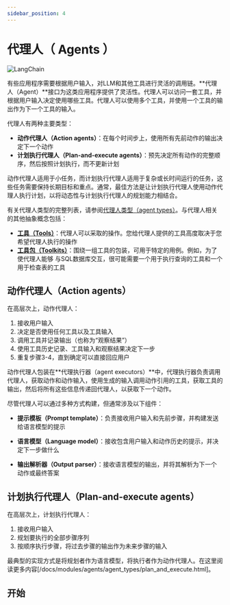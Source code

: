 ```yaml
---
sidebar_position: 4
---
```

# 代理人（ Agents ）

![LangChain](https://pica.zhimg.com/50/v2-56e8bbb52aa271012541c1fe1ceb11a2_r.gif 'LangChain中文网')


有些应用程序需要根据用户输入，对LLM和其他工具进行灵活的调用链。**代理人（Agent）**接口为这类应用程序提供了灵活性。代理人可以访问一套工具，并根据用户输入决定使用哪些工具。代理人可以使用多个工具，并使用一个工具的输出作为下一个工具的输入。

代理人有两种主要类型：

- **动作代理人（Action agents）**：在每个时间步上，使用所有先前动作的输出决定下一个动作
- **计划执行代理人（Plan-and-execute agents）**：预先决定所有动作的完整顺序，然后按照计划执行，而不更新计划

动作代理人适用于小任务，而计划执行代理人适用于复杂或长时间运行的任务，这些任务需要保持长期目标和重点。通常，最佳方法是让计划执行代理人使用动作代理人执行计划，以将动态性与计划执行代理人的规划能力相结合。

有关代理人类型的完整列表，请参阅[代理人类型（agent types）](/docs/modules/agents/agent_types/)。与代理人相关的其他抽象概念包括：
- [**工具（Tools）**](/docs/modules/agents/tools/)：代理人可以采取的操作。您给代理人提供的工具高度取决于您希望代理人执行的操作
- [**工具包（Toolkits）**](/docs/modules/agents/toolkits/)：围绕一组工具的包装，可用于特定的用例。例如，为了使代理人能够
  与SQL数据库交互，很可能需要一个用于执行查询的工具和一个用于检查表的工具

## 动作代理人（Action agents）

在高层次上，动作代理人：
1. 接收用户输入
2. 决定是否使用任何工具以及工具输入
3. 调用工具并记录输出（也称为“观察结果”）
4. 使用工具历史记录、工具输入和观察结果决定下一步
5. 重复步骤3-4，直到确定可以直接回应用户

动作代理人包装在**代理执行器（agent executors）**中，代理执行器负责调用代理人，获取动作和动作输入，使用生成的输入调用动作引用的工具，获取工具的输出，然后将所有这些信息传递回代理人，以获取下一个动作。

尽管代理人可以通过多种方式构建，但通常涉及以下组件：

- **提示模板（Prompt template）**：负责接收用户输入和先前步骤，并构建发送给语言模型的提示
  
- **语言模型（Language model）**：接收包含用户输入和动作历史的提示，并决定下一步做什么
- **输出解析器（Output parser）**：接收语言模型的输出，并将其解析为下一个动作或最终答案

## 计划执行代理人（Plan-and-execute agents）

在高层次上，计划执行代理人：
1. 接收用户输入
2. 规划要执行的全部步骤序列
3. 按顺序执行步骤，将过去步骤的输出作为未来步骤的输入

最典型的实现方式是将规划者作为语言模型，将执行者作为动作代理人。在这里阅读更多内容[/docs/modules/agents/agent_types/plan_and_execute.html]。

## 开始


<GetStarted/>